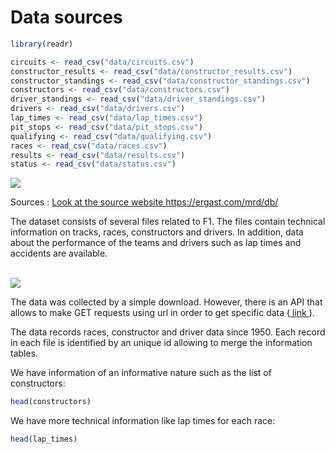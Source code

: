 # Data sources


```r
library(readr)

circuits <- read_csv("data/circuits.csv")
constructor_results <- read_csv("data/constructor_results.csv")
constructor_standings <- read_csv("data/constructor_standings.csv")
constructors <- read_csv("data/constructors.csv")
driver_standings <- read_csv("data/driver_standings.csv")
drivers <- read_csv("data/drivers.csv")
lap_times <- read_csv("data/lap_times.csv")
pit_stops <- read_csv("data/pit_stops.csv")
qualifying <- read_csv("data/qualifying.csv")
races <- read_csv("data/races.csv")
results <- read_csv("data/results.csv")
status <- read_csv("data/status.csv")
```

<img src="~/Desktop/Étude/Columbia/DATA_VISUALIZATION/HomeWorks/PROJECT/F1_EDAV_Project-main 2/Images/logo.png">

Sources : <a href="https://ergast.com/mrd/db/">Look at the source website https://ergast.com/mrd/db/</a>

The dataset consists of several files related to F1. The files contain technical information on tracks, races, constructors and drivers. In addition, data about the performance of the teams and drivers such as lap times and accidents are available.

<br/>
<img src="~/Desktop/Étude/Columbia/DATA_VISUALIZATION/HomeWorks/PROJECT/F1_EDAV_Project-main 2/Images/image_data.png">

The data was collected by a simple download. However, there is an API that allows to make GET requests using url in order to get specific data (<a href="https://ergast.com/mrd/"> link </a>).

The data records races, constructor and driver data since 1950. Each record in each file is identified by an unique id allowing to merge the information tables. 

We have information of an informative nature such as the list of constructors: 

```r
head(constructors)
```

We have more technical information like lap times for each race: 

```r
head(lap_times)
```
